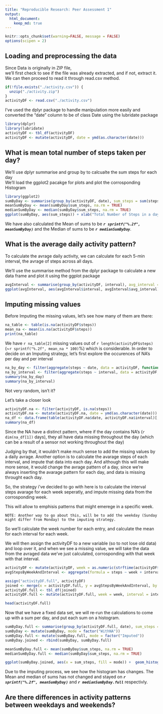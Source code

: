 ```yaml
---
title: "Reproducible Research: Peer Assessment 1"
output: 
  html_document:
    keep_md: true
---
```

```r
knitr::opts_chunk$set(warning=FALSE, message = FALSE)
options(scipen = 2)
```

## Loading and preprocessing the data
Since Data is originally in ZIP file,  
we'll first check to see if the file was already extracted, and if not, extract it.  
We can then proceed to read it through read.csv method.
```r
if(!file.exists("./activity.csv")) {
  unzip("./activity.zip")
}
activityDF <- read.csv("./activity.csv")
```
I've used the dplyr package to handle manipulation more easily and converted the "date" column to be of class Date using the lubridate package
```r
library(dplyr)
library(lubridate)
activityDF <- tbl_df(activityDF)
activityDF <- mutate(activityDF, date = ymd(as.character(date)))
```

## What is mean total number of steps taken per day?
We'll use dplyr summarise and group by to calcualte the sum steps for each day  
We'll load the ggplot2 pacakge for plots and plot the corrosponding Histogram
```r
library(ggplot2)
sumByDay <- summarise(group_by(activityDF, date), sum_steps = sum(steps))
meanSumByDay <- mean(sumByDay$sum_steps, na.rm = TRUE)
medianSumByDay <- median(sumByDay$sum_steps, na.rm = TRUE)
ggplot(sumByDay, aes(sum_steps)) + xlab("Total Number of Steps in a day") + ylab("Count") + ggtitle("Histogram of Total number of Steps in a Day") + geom_histogram(bins = 20)
```
We have also calculated the Mean of sums to be **_`r sprintf("%.2f", meanSumByDay)`_** and the Median of sums to be **_`r medianSumByDay`_**. 

## What is the average daily activity pattern?
To calculate the avrage daily activity, we can calculate for each 5-min interval, the avrage of steps across all days.

We'll use the summarise method from the dplyr package to calculate a new data frame and plot it using the ggplot package

```r
avgInterval <- summarise(group_by(activityDF, interval), avg_interval = mean(steps, na.rm = TRUE))
ggplot(avgInterval, aes(avgInterval$interval, avgInterval$avg_interval)) + geom_line() + ylab("Avg Steps in each day") + xlab("Interval") + ggtitle("Avarage steps in each interval across days")
```

## Imputing missing values
Before Imputing the missing values, let's see how many of them are there:
```r
na_table <- table(is.na(activityDF$steps))
mean_na <- mean(is.na(activityDF$steps))
print(na_table)
```
We have `r na_table[2]` missing values out of `r length(activityDF$steps)` (~`r sprintf("%.2f", mean_na * 100)`%) which is considerable.
In order to decide on an Imputing strategy, let's first explore the occurences of NA's per day and per interval

```r
na_by_day <- filter(aggregate(steps ~ date, data = activityDF, function(x) { sum(is.na(x)) }, na.action = NULL), steps > 0)
na_by_interval <- filter(aggregate(steps ~ interval, data = activityDF, function(x) { sum(is.na(x)) }, na.action = NULL), steps > 0)
summary(na_by_day)
summary(na_by_interval)
```
Not very random, isn't it?

Let's take a closer look
```r
activityDF.na <- filter(activityDF, is.na(steps))
activityDF.na <- mutate(activityDF.na, date = ymd(as.character(date)))
na_df <- data.frame(table(activityDF.na$date, activityDF.na$interval)[,])
summary(na_df)
```
Since the NA have a distinct pattern, where if the day contains NA's (`r dim(na_df[1])` days), they all have data missing throughout the day (which can be a result of a sensor not working throughout the day)

Judging by that, it wouldn't make much sense to add the missing values by a daily avrage.
Another option is to calculate the avarage steps of each interval, and impute that data into each day. And although this will make more sense, it would change the avrage pattern of a day, since we're always inserting the avarage pattern for each day, and data is missing throught each day.

So, the strategy i've decided to go with here is to calculate the interval steps avarage for each week seperatly, and impute missing data from the corrosponding week.

This will allow to emphisis patterns that might emerege in a specific week.

```
NOTE: Another way to go about this, will be to add the weekday (Sunday might differ from Monday) to the imputing strategy.
```
So we'll calculate the week number for each entry, and calculate the mean for each interval for each week.


We will then assign the activityDF to a new variable (so to not lose old data) and loop over it, and when we see a missing value, we will take the data from the avraged data we've just calculated, corrosponding with that week with that interval.
```r
activityDF <- mutate(activityDF, week = as.numeric(strftime(activityDF$date, "%W")))
avgStepsByWeekAndInterval <- aggregate(formula = steps ~ week + interval, data = activityDF, FUN = mean, na.rm = TRUE)

assign("activityDF.full", activityDF)
joined <- merge(x = activityDF.full, y = avgStepsByWeekAndInterval, by = c("interval", "week"))
activityDF.full <- tbl_df(joined)
activityDF.full <- mutate(activityDF.full, week = week, interval = interval, steps = ifelse(test = is.na(steps.x), steps.y, steps.x)) %>% select(one_of(c("date", "week", "interval", "steps"))) %>% arrange(week, date, interval)

head(activityDF.full)
```

Now that we have a fixed data set, we will re-run the calculations to come up with a sum per day, and put each sum on a histogram.
```r
sumByDay.full <- summarise(group_by(activityDF.full, date), sum_steps = sum(steps))
sumByDay <- mutate(sumByDay, mode = factor("WithNA"))
sumByDay.full <- mutate(sumByDay.full, mode = factor("Imputed"))
sumByDay.joined <- rbind(sumByDay, sumByDay.full)

meanSumByDay.full <- mean(sumByDay$sum_steps, na.rm = TRUE)
medianSumByDay.full <- median(sumByDay$sum_steps, na.rm = TRUE)

ggplot(sumByDay.joined, aes(x = sum_steps, fill = mode)) +  geom_histogram(alpha = 0.5, bins = 20, position = "identity") + xlab("Total Number of Steps in a day") + ylab("Count") + ggtitle("Histogram of Total number of Steps in a Day (Imputed vs. With NA)")

```
Due to the imputing process, we see how the histogram has changes. The Mean and median of sums has not changed and stayed on **_`r sprintf("%.2f", meanSumByDay)`_** and **_`r medianSumByDay.full`_** respectivly. 



## Are there differences in activity patterns between weekdays and weekends?

